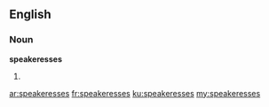 ==English==
===Noun===
'''speakeresses'''
# {{plural of|[[speakeress]]}}

[[ar:speakeresses]]
[[fr:speakeresses]]
[[ku:speakeresses]]
[[my:speakeresses]]